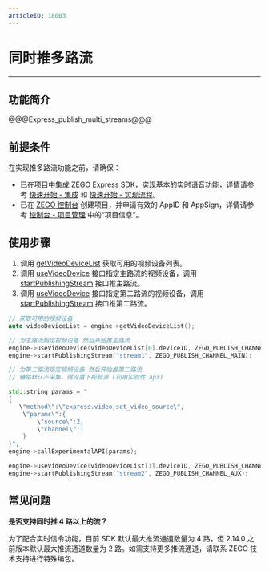 ```yaml
---
articleID: 18003
---
```

# 同时推多路流

- - -

##  功能简介

@@@Express_publish_multi_streams@@@

## 前提条件

在实现推多路流功能之前，请确保：

- 已在项目中集成 ZEGO Express SDK，实现基本的实时语音功能，详情请参考 [快速开始 - 集成](!ExpressAudioSDK-Integration/SDK_Integration) 和 [快速开始 - 实现流程](!ExpressAudioSDK-Integration/Solution_Implementation)。
- 已在 [ZEGO 控制台](https://console.zego.im) 创建项目，并申请有效的 AppID 和 AppSign，详情请参考 [控制台 - 项目管理](#12107) 中的“项目信息”。

## 使用步骤

1. 调用 [getVideoDeviceList](@getVideoDeviceList) 获取可用的视频设备列表。
2. 调用 [useVideoDevice](@useVideoDevice) 接口指定主路流的视频设备，调用 [startPublishingStream](@startPublishingStream) 接口推主路流。
3. 调用 [useVideoDevice](@useVideoDevice) 接口指定第二路流的视频设备，调用 [startPublishingStream](@startPublishingStream) 接口推第二路流。

```cpp
// 获取可用的视频设备
auto videoDeviceList = engine->getVideoDeviceList();

// 为主路流指定视频设备 然后开始推主路流
engine->useVideoDevice(videoDeviceList[0].deviceID, ZEGO_PUBLISH_CHANNEL_MAIN);
engine->startPublishingStream("stream1", ZEGO_PUBLISH_CHANNEL_MAIN);

// 为第二路流指定视频设备 然后开始推第二路流
// 辅路默认不采集，得设置下视频源 (利用实验性 api)

std::string params = "
{
   \"method\":\"express.video.set_video_source\",
    \"params\":{
        \"source\":2,
        \"channel\":1
    }
}";
engine->callExperimentalAPI(params);

engine->useVideoDevice(videoDeviceList[1].deviceID, ZEGO_PUBLISH_CHANNEL_AUX);
engine->startPublishingStream("stream2", ZEGO_PUBLISH_CHANNEL_AUX);
```


## 常见问题

**是否支持同时推 4 路以上的流？**

为了配合实时信令功能，目前 SDK 默认最大推流通道数量为 4 路，但 2.14.0 之前版本默认最大推流通道数量为 2 路。如需支持更多推流通道，请联系 ZEGO 技术支持进行特殊编包。
